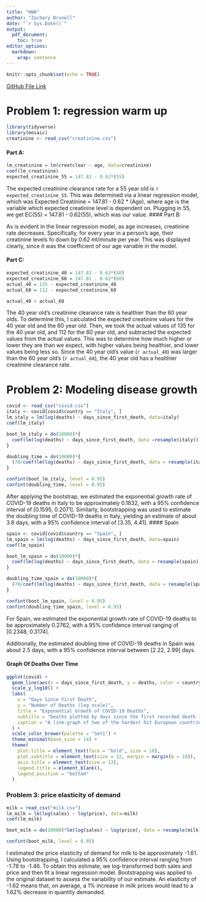 ```yaml
---
title: "HW8"
author: "Zachary Brunell"
date: "`r Sys.Date()`"
output: 
  pdf_document:
    toc: true
editor_options: 
  markdown: 
    wrap: sentence
---
```


```r
knitr::opts_chunk$set(echo = TRUE)
```

[GitHub File Link](https://github.com/zbrunell/SDS315/edit/main/HW8.Rmd)

# Problem 1: regression warm up
```r
library(tidyverse)
library(mosaic)
creatinine <- read_csv("creatinine.csv")
```

#### Part A:

```r
lm_creatinine = lm(creatclear ~ age, data=creatinine)
coef(lm_creatinine)
expected_creatinine_55 = 147.81 - 0.62*(55)
```

The expected creatinine clearance rate for a 55 year old is `r expected_creatinine_55`. This was determined via a linear regression model, which was Expected Creatinine = 147.81 - 0.62 * (Age), where age is the variable which expected creatinine level is dependent on. Plugging in 55, we get EC(55) = 147.81 - 0.62(55), which was our value.
#### Part B:

As is evident in the linear regression model, as age increases, creatinine rate decreases. Specifically, for every year in a person's age, their creatinine levels fo down by 0.62 ml/minute per year. This was displayed clearly, since it was the coefficient of our age variable in the model.

#### Part C:

```r
expected_creatinine_40 = 147.81 - 0.62*(40)
expected_creatinine_60 = 147.81 - 0.62*(60)
actual_40 = 135 - expected_creatinine_40
actual_60 = 112 - expected_creatinine_60
```
```r
actual_40 > actual_60
```

The 40 year old's creatinine clearance rate is healthier than the 60 year olds. To determine this, I calculated the expected creatinine values for the 40 year old and the 60 year old. Then, we took the actual values of 135 for the 40 year old, and 112 for the 60 year old, and subtracted the expected values from the actual values. This was to determine how much higher or lower they are than we expect, with higher values being healthier, and lower values being less so. Since the 40 year old's value (`r actual_40`) was larger than the 60 year old's (`r actual_60`), the 40 year old has a healthier creatinine clearance rate.


\newpage

# Problem 2: Modeling disease growth

```r
covid <- read_csv("covid.csv")
italy <- covid[covid$country == "Italy", ]
lm_italy = lm(log(deaths) ~ days_since_first_death, data=italy)
coef(lm_italy)

boot_lm_italy = do(10000)*{
  coef(lm(log(deaths) ~ days_since_first_death, data =resample(italy)))
}

doubling_time = do(10000)*{
  (70/coef(lm(log(deaths) ~ days_since_first_death, data = resample(italy)))/100)
}

confint(boot_lm_italy, level = 0.95)
confint(doubling_time, level = 0.95)
```

After applying the bootstrap, we estimated the exponential growth rate of COVID-19 deaths in Italy to be approximately 0.1832, with a 95% confidence interval of [0.1595, 0.2071].
Similarly, bootstrapping was used to estimate the doubling time of COVID-19 deaths in Italy, yielding an estimate of about 3.8 days, with a 95% confidence interval of [3.35, 4.41].
#### Spain

```r
spain <- covid[covid$country == "Spain", ]
lm_spain = lm(log(deaths) ~ days_since_first_death, data=spain)
coef(lm_spain)

boot_lm_spain = do(10000)*{
  coef(lm(log(deaths) ~ days_since_first_death, data = resample(spain)))
}

doubling_time_spain = do(10000)*{
  (70/coef(lm(log(deaths) ~ days_since_first_death, data = resample(spain)))/100)
}

confint(boot_lm_spain, level = 0.95)
confint(doubling_time_spain, level = 0.95)
```
For Spain, we estimated the exponential growth rate of COVID-19 deaths to be approximately 0.2762, with a 95% confidence interval ranging of [0.2348, 0.3174].

Additionally, the estimated doubling time of COVID-19 deaths in Spain was about 2.5 days, with a 95% confidence interval between [2.22, 2.99] days.

#### Graph Of Deaths Over Time

```r
ggplot(covid) + 
  geom_line(aes(x = days_since_first_death, y = deaths, color = country), size = 1.2) + 
  scale_y_log10() +
  labs(
    x = "Days Since First Death",
    y = "Number of Deaths (log scale)",
    title = "Exponential Growth of COVID-19 Deaths",
    subtitle = "Deaths plotted by days since the first recorded death in each country",
    caption = "A line-graph of two of the hardest hit European countries"
  ) +
  scale_color_brewer(palette = "Set1") +
  theme_minimal(base_size = 14) +
  theme(
    plot.title = element_text(face = "bold", size = 18),
    plot.subtitle = element_text(size = 12, margin = margin(b = 10)),
    axis.title = element_text(size = 13),
    legend.title = element_blank(),
    legend.position = "bottom"
  )
```

\newpage

### Problem 3: price elasticity of demand

```r
milk = read_csv("milk.csv")
lm_milk = lm(log(sales) ~ log(price), data=milk)
coef(lm_milk)

boot_milk = do(10000)*lm(log(sales) ~ log(price), data = resample(milk))

confint(boot_milk, level = 0.95)
```
I estimated the price elasticity of demand for milk to be approximately -1.61. Using bootstrapping, I calculated a 95% confidence interval ranging from -1.78 to -1.46. To obtain this estimate, we log-transformed both sales and price and then fit a linear regression model. Bootstrapping was applied to the original dataset to assess the variability of our estimate. An elasticity of -1.62 means that, on average, a 1% increase in milk prices would lead to a 1.62% decrease in quantity demanded.

